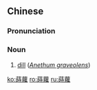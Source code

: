 {{also|莳萝}}
==Chinese==
{{zh-forms|s=莳萝}}

===Pronunciation===
{{zh-pron
|m=shíluó
|c=si4 lo4
|cat=n
}}

===Noun===
{{zh-noun}}

# [[dill]] (''[[Anethum graveolens]]'')

{{zh-cat|Herbs}}

[[ko:蒔蘿]]
[[ro:蒔蘿]]
[[ru:蒔蘿]]